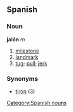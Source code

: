 == Spanish == 
=== Noun === 
'''jalón''' ''m'' 
# [[milestone]]
# [[landmark]]
# [[tug]]; [[pull]]; [[jerk]]

=== Synonyms ===
*[[tirón]] (3)
[[Category:Spanish nouns]]